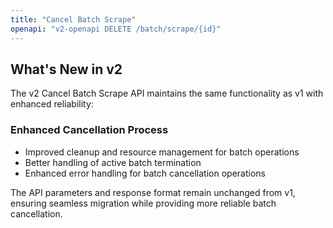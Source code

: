 ```yaml
---
title: "Cancel Batch Scrape"
openapi: "v2-openapi DELETE /batch/scrape/{id}"
---
```


## What's New in v2

The v2 Cancel Batch Scrape API maintains the same functionality as v1 with enhanced reliability:

### Enhanced Cancellation Process

- Improved cleanup and resource management for batch operations
- Better handling of active batch termination
- Enhanced error handling for batch cancellation operations

The API parameters and response format remain unchanged from v1, ensuring seamless migration while providing more reliable batch cancellation.
